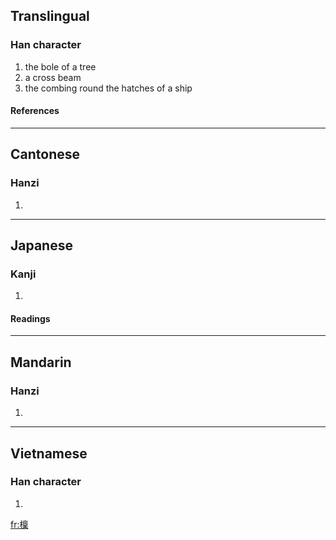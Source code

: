 {{see|檩}}

==Translingual==
===Han character===
{{Han char|rn=75|rad=木|as=13|sn=17|four=4099<sub>1</sub>|canj=木卜田木 (DYWD)}}
# the bole of a tree
# a cross beam
# the combing round the hatches of a ship
====References====
{{Han ref|kx=0556.010|dkj=15633|dj=0945.230|hdz=80021.090|uh=6A81|ud=27265|bh=ECF5|bd=60661}}
----
==Cantonese==
===Hanzi===
{{yue-hanzi|jyut=|y=lam5}}
# {{defn|Cantonese}}
----
==Japanese==
===Kanji===
{{ja-kanji|grade=|rs=木13}}
# {{defn|Japanese}} 
====Readings====
{{ja-readings|on=[[りん]] (rin)|kun=[[けた]] (keta)}}
----
==Mandarin==
===Hanzi===
{{cmn-hanzi|sim=檩|pin=[[lǐn]] ([[lin3]]), [[shā]] ([[sha1]])|wg=lin<sup>3</sup>, sha<sup>1</sup>}}
# {{defn|Mandarin}}
----
==Vietnamese==
===Han character===
{{vi-hantu|day}}
# {{defn|Vietnamese}}

[[fr:檁]]